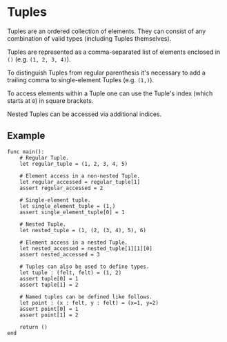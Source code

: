 # Tuples

Tuples are an ordered collection of elements. They can consist of any combination of valid types (including Tuples themselves).

Tuples are represented as a comma-separated list of elements enclosed in `()` (e.g. `(1, 2, 3, 4)`).

To distinguish Tuples from regular parenthesis it's necessary to add a trailing comma to single-element Tuples (e.g. `(1,)`).

To access elements within a Tuple one can use the Tuple's index (which starts at `0`) in square brackets.

Nested Tuples can be accessed via additional indices.

## Example

```
func main():
    # Regular Tuple.
    let regular_tuple = (1, 2, 3, 4, 5)

    # Element access in a non-nested Tuple.
    let regular_accessed = regular_tuple[1]
    assert regular_accessed = 2

    # Single-element tuple.
    let single_element_tuple = (1,)
    assert single_element_tuple[0] = 1

    # Nested Tuple.
    let nested_tuple = (1, (2, (3, 4), 5), 6)

    # Element access in a nested Tuple.
    let nested_accessed = nested_tuple[1][1][0]
    assert nested_accessed = 3

    # Tuples can also be used to define types.
    let tuple : (felt, felt) = (1, 2)
    assert tuple[0] = 1
    assert tuple[1] = 2

    # Named tuples can be defined like follows.
    let point : (x : felt, y : felt) = (x=1, y=2)
    assert point[0] = 1
    assert point[1] = 2

    return ()
end
```
